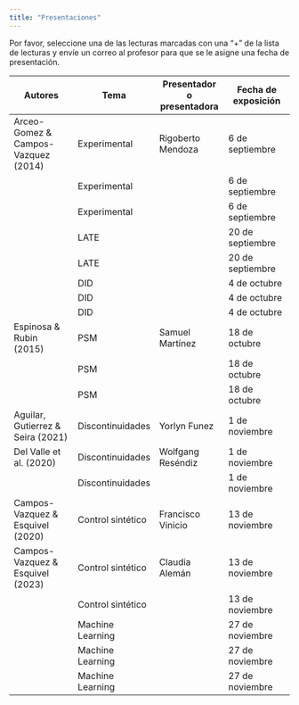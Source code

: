 ```yaml
---
title: "Presentaciones"
---
```


Por favor, seleccione una de las lecturas marcadas con una "+" de la lista de lecturas y envíe un correo al profesor para que se le asigne una fecha de presentación.

| **Autores** | **Tema** | **Presentador o presentadora** | **Fecha de exposición** |
| --- | --- | --- | --- |
| Arceo-Gomez & Campos-Vazquez (2014) | Experimental    | Rigoberto Mendoza | 6 de septiembre |
|   | Experimental    |  | 6 de septiembre |
|   | Experimental    |  | 6 de septiembre |
|   | LATE    |  | 20 de septiembre |
|   | LATE    |  | 20 de septiembre |
|   | DID    |  | 4 de octubre |
|   | DID    |  | 4 de octubre |
|   | DID    |  | 4 de octubre |
| Espinosa & Rubin (2015) | PSM | Samuel Martínez   | 18 de octubre |
|   | PSM    |  | 18 de octubre |
|   | PSM    |  | 18 de octubre |
| Aguilar, Gutierrez & Seira (2021) | Discontinuidades  | Yorlyn Funez | 1 de noviembre |  
| Del Valle et al. (2020) | Discontinuidades  | Wolfgang Reséndiz | 1 de noviembre |
|  | Discontinuidades  |  | 1 de noviembre |
| Campos-Vazquez & Esquivel (2020) | Control sintético  | Francisco Vinicio | 13 de noviembre | 
| Campos-Vazquez & Esquivel (2023) | Control sintético  | Claudia Alemán | 13 de noviembre | 
|  | Control sintético  |  | 13 de noviembre | 
|  | Machine Learning   |  | 27 de noviembre | 
|  | Machine Learning  |  | 27 de noviembre | 
|  | Machine Learning   |  | 27 de noviembre | 
